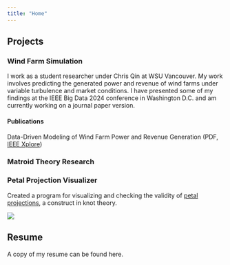 ```yaml
---
title: "Home"
---
```


## Projects

### Wind Farm Simulation

I work as a student researcher under Chris Qin at WSU Vancouver. My work involves predicting the generated power and revenue of wind farms under variable turbulence and market conditions. I have presented some of my findings at the IEEE Big Data 2024 conference in Washington D.C. and am currently working on a journal paper version.

#### Publications

Data-Driven Modeling of Wind Farm Power and Revenue Generation (PDF, [IEEE Xplore](https://xploreqa.ieee.org/document/10825628/metrics#metrics))

### Matroid Theory Research

### Petal Projection Visualizer

Created a program for visualizing and checking the validity of [petal projections](https://en.wikipedia.org/wiki/Petal_projection), a construct in knot theory.

![](images/Petal Projection-02.png)

## Resume

A copy of my resume can be found here.
